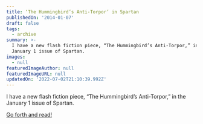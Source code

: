 ```yaml
---
title: ‘The Hummingbird’s Anti-Torpor’ in Spartan
publishedOn: '2014-01-07'
draft: false
tags:
  - archive
summary: >-
  I have a new flash fiction piece, “The Hummingbird’s Anti-Torpor,” in the
  January 1 issue of Spartan.
images:
  - null
featuredImageAuthor: null
featuredImageURL: null
updatedOn: '2022-07-02T21:10:39.992Z'
---
```


I have a new flash fiction piece, “The Hummingbird’s Anti-Torpor,” in the January 1 issue of Spartan.

[Go forth and read!](https://spartanlit.com/the-hummingbirds-anti-torpor/)
